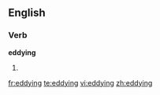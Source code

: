 ==English==

===Verb===
'''eddying'''

# {{present participle of|eddy}}

[[fr:eddying]]
[[te:eddying]]
[[vi:eddying]]
[[zh:eddying]]